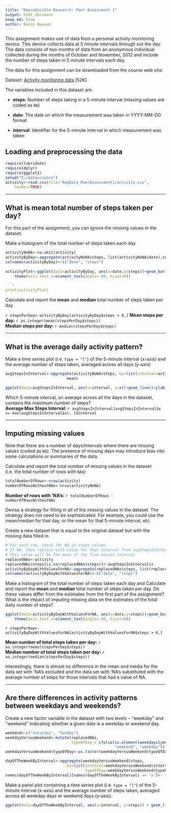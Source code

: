 ```yaml
---
title: "Reproducible Research: Peer Assessment 1"
output: html_document
keep_md: true
author: Kevin Newsom
---
```


This assignment makes use of data from a personal activity monitoring
device. This device collects data at 5 minute intervals through out the
day. The data consists of two months of data from an anonymous
individual collected during the months of October and November, 2012
and include the number of steps taken in 5 minute intervals each day.

The data for this assignment can be downloaded from the course web
site:

Dataset: [Activity monitoring data](https://d396qusza40orc.cloudfront.net/repdata%2Fdata%2Factivity.zip) [52K]

The variables included in this dataset are:

* **steps**: Number of steps taking in a 5-minute interval (missing
    values are coded as `NA`)

* **date**: The date on which the measurement was taken in YYYY-MM-DD
    format

* **interval**: Identifier for the 5-minute interval in which
    measurement was taken

## Loading and preprocessing the data
```r
require(lubridate)
require(dplyr)
require(ggplot2)
setwd("E:/datascience")
activity<-read.csv(file="RepData_PeerAssessment1/activity.csv",
	header=TRUE)
```
*****

## What is mean total number of steps taken per day?
For this part of the assignment, you can ignore the missing values in
the dataset.

Make a histogram of the total number of steps taken each day
```r
activityNoNA<-na.omit(activity)
activityByDay<-aggregate(activityNoNA$steps, list(activityNoNA$date),sum)
colnames(activityByDay)<-c("date", "steps")
  
activityPlot<-ggplot(data=activityByDay, aes(x=date,y=steps))+geom_bar(stat="identity") +
    theme(axis.text.x=element_text(angle=-90, hjust=0))

```r
print(activityPlot)
```
  
Calculate and report the **mean** and **median** total number of steps taken per day  

`r stepsPerDay<-activityByDay[activityByDay$steps > 0,]`
**Mean steps per day:** `r as.integer(mean(stepsPerDay$steps))`  
**Median steps per day:** `r median(stepsPerDay$steps)`
 
***** 
  
  
## What is the average daily activity pattern?
Make a time series plot (i.e. `type = "l"`) of the 5-minute interval (x-axis) and the average number of steps taken, averaged across all days (y-axis)  

```r
avgStepsInInterval<-aggregate(activityNoNA$steps, by=list(interval=activityNoNA$interval), 
                           mean)
```
```r
ggplot(data=avgStepsInInterval, aes(x=interval, y=x))+geom_line()+ylab("Average Steps")+xlab("Interval")
```

Which 5-minute interval, on average across all the days in the dataset, contains the maximum number of steps?  
**Average Max Steps Interval: **`r avgStepsInInterval[avgStepsInInterval$x == max(avgStepsInInterval$x), ]$interval`

*****


## Imputing missing values  
Note that there are a number of days/intervals where there are missing
values (coded as `NA`). The presence of missing days may introduce
bias into some calculations or summaries of the data.

Calculate and report the total number of missing values in the dataset (i.e. the total number of rows with `NA`s)  
```r
totalNumberOfRows<-nrow(activity)
numberOfRowsWithoutNAs<-nrow(activityNoNA)
```  
**Number of rows with 'NA's:** `r totalNumberOfRows - numberOfRowsWithoutNAs`
  

Devise a strategy for filling in all of the missing values in the dataset. The strategy does not need to be sophisticated. For example, you could use the mean/median for that day, or the mean for that 5-minute interval, etc.

Create a new dataset that is equal to the original dataset but with the missing data filled in.  

```r
# For each row, check for NA in steps column.
# If NA, then replace with value for that interval from avgStepsInInterval
# This value will be the mean of the five minute interval 
replacedNAs<-activity
replacedNAs$steps[is.na(replacedNAs$steps)]<-avgStepsInInterval$x
activityByDayWithValuesForNA<-aggregate(replacedNAs$steps, list(replacedNAs$date), sum)
colnames(activityByDayWithValuesForNA)<-c("date", "steps")  

```
Make a histogram of the total number of steps taken each day and Calculate and report the **mean** and **median** total number of steps taken per day. Do these values differ from the estimates from the first part of the assignment? What is the impact of imputing missing data on the estimates of the total daily number of steps?  

```r
ggplot(data=activityByDayWithValuesForNA, aes(x=date,y=steps))+geom_bar(stat="identity") +
    theme(axis.text.x=element_text(angle=-90, hjust=0))
```
   
`r stepsPerDay<-activityByDayWithValuesForNA[activityByDayWithValuesForNA$steps > 0,]`
  
**Mean number of total steps taken per day:** `r as.integer(mean(stepsPerDay$steps))`  
**Median number of total steps taken per day:** `r as.integer(median(stepsPerDay$steps))`
  
Interestingly, there is almost no difference in the mean and media for the data set with 'NA's
excluded and the data set with 'NA's substituted with the average number of steps for those
intervals that had a value of NA.
 
*****
  
## Are there differences in activity patterns between weekdays and weekends?
Create a new factor variable in the dataset with two levels -- "weekday" and "weekend" indicating whether a given date is a weekday or weekend day.
  
```r
weekend<-c("Saturday", "Sunday")
weekdayVersusWeekend<-mutate(replacedNAs,
                             typeOfDay = ifelse(is.element(weekdays(ymd(date)), weekend),
                                                "weekend", "weekday"))
weekdayVersusWeekend$typeOfDay<-as.factor(weekdayVersusWeekend$typeOfDay)

dayOfTheWeekByInterval<-aggregate(weekdayVersusWeekend$steps, 
                           by=list(interval=weekdayVersusWeekend$interval,
                                   typeOfDay=weekdayVersusWeekend$typeOfDay), mean)
names(dayOfTheWeekByInterval)[names(dayOfTheWeekByInterval) == 'x']<- "steps"
```

Make a panel plot containing a time series plot (i.e. `type = "l"`) of the 5-minute interval (x-axis) and the average number of steps taken, averaged across all weekday days or weekend days (y-axis).  
  
```r
ggplot(data=dayOfTheWeekByInterval, aes(x=interval, y=steps)) + geom_line() + facet_grid(typeOfDay ~ .) + ylab("average steps")
```
